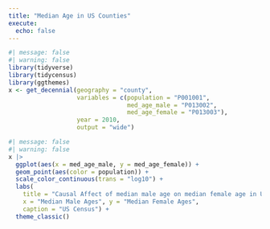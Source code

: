 ```yaml
---
title: "Median Age in US Counties"
execute: 
  echo: false
---
```


```r
#| message: false
#| warning: false
library(tidyverse)
library(tidycensus)
library(ggthemes)
x <- get_decennial(geography = "county", 
                   variables = c(population = "P001001", 
                                 med_age_male = "P013002", 
                                 med_age_female = "P013003"), 
                   year = 2010, 
                   output = "wide")
```


```r
#| message: false
#| warning: false
x |>
  ggplot(aes(x = med_age_male, y = med_age_female)) +
  geom_point(aes(color = population)) +
  scale_color_continuous(trans = "log10") +
  labs(
    title = "Causal Affect of median male age on median female age in US Counties", subtitle = "There is a dirctly proportional relationship between median male age and median female age",
    x = "Median Male Ages", y = "Median Female Ages",    
    caption = "US Census") +
  theme_classic()
```


